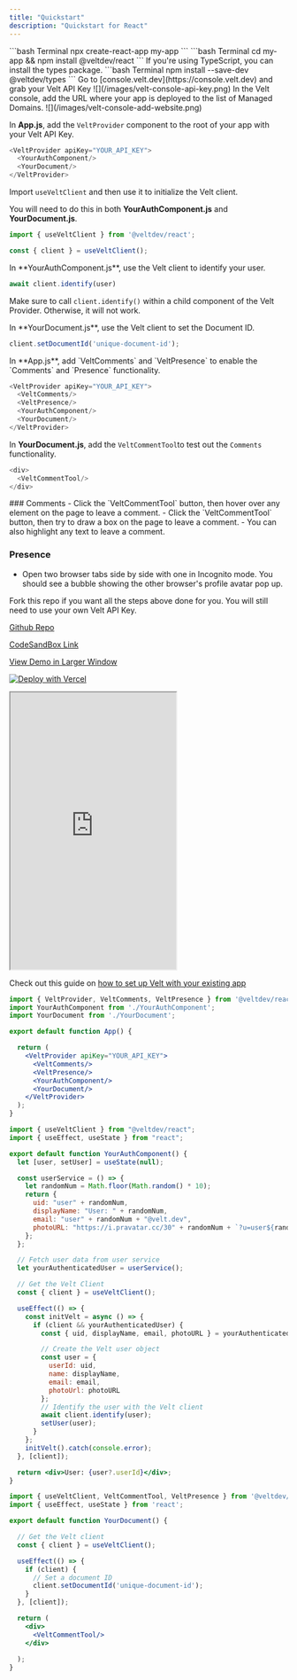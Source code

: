 ```yaml
---
title: "Quickstart"
description: "Quickstart for React"
---
```


<Steps titleSize="h2">
<Step title="Create a React app">
```bash Terminal
npx create-react-app my-app
```
</Step>

<Step title="Install the Velt React package onto your app">
```bash Terminal
cd my-app && npm install @veltdev/react
```
</Step>

<Step title="Install types (optional)">
If you're using TypeScript, you can install the types package.
```bash Terminal
npm install --save-dev @veltdev/types
```
</Step>

<Step title="Grab your Velt API Key">
Go to [console.velt.dev](https://console.velt.dev) and grab your Velt API Key

<Frame>
![](/images/velt-console-api-key.png)
</Frame>
    
</Step>


<Step title="Safelist your domain">
In the Velt console, add the URL where your app is deployed to the list of Managed Domains. 
<Frame>
![](/images/velt-console-add-website.png)
</Frame>
</Step>



<Step title="Configure the VeltProvider">

In **App.js**, add the `VeltProvider` component to the root of your app with your Velt API Key.

```js App.js
<VeltProvider apiKey="YOUR_API_KEY">
  <YourAuthComponent/>
  <YourDocument/>
</VeltProvider>
```
</Step>

<Step title="Initialize the Velt client">

Import `useVeltClient` and then use it to initialize the Velt client.

You will need to do this in both **YourAuthComponent.js** and **YourDocument.js**.

```js
import { useVeltClient } from '@veltdev/react';

const { client } = useVeltClient();
```

</Step>

<Step title="Identify your user">
In **YourAuthComponent.js**, use the Velt client to identify your user.


```js YourAuthComponent.js
await client.identify(user)
```

<Warning>Make sure to call `client.identify()` within a child component of the Velt Provider. Otherwise, it will not work.</Warning>
</Step>


  
<Step title="Set the Document ID">
In **YourDocument.js**, use the Velt client to set the Document ID.

```js YourDocument.js
client.setDocumentId('unique-document-id');
```
</Step>

<Step title="Add the VeltComments, VeltCommentTool and VeltPresence components">
In **App.js**, add `VeltComments` and `VeltPresence` to enable the `Comments` and `Presence` functionality.

```js App.js
<VeltProvider apiKey="YOUR_API_KEY">
  <VeltComments/>
  <VeltPresence/>
  <YourAuthComponent/>
  <YourDocument/>
</VeltProvider>
```

In **YourDocument.js**, add the `VeltCommentTool`to test out the `Comments` functionality.

```js YourDocument.js
<div>
  <VeltCommentTool/>
</div>
```
</Step>

<Step title="Test out the Presence and Comments functionality">
### Comments 
- Click the `VeltCommentTool` button, then hover over any element on the page to leave a comment.
- Click the `VeltCommentTool` button, then try to draw a box on the page to leave a comment.
- You can also highlight any text to leave a comment.

### Presence
 - Open two browser tabs side by side with one in Incognito mode. You should see a bubble showing the other browser's profile avatar pop up.
</Step>

<Step title="Need an example?">
Fork this repo if you want all the steps above done for you. You will still need to use your own Velt API Key.


[Github Repo](https://github.com/Snippyly-Docs/quickstart-demo)

[CodeSandBox Link](https://codesandbox.io/s/bold-frog-5y94gx?file=/src/App.js)

[View Demo in Larger Window](https://quickstart-demo-mocha.vercel.app/)

[![Deploy with Vercel](https://vercel.com/button)](https://vercel.com/new/clone?repository-url=https%3A%2F%2Fgithub.com%2FSnippyly-Docs%2Fquickstart-demo&demo-title=Velt%20Quickstart%20Demo&demo-description=Get%20started%20with%20Velt&demo-url=https%3A%2F%2Fgithub.com%2FSnippyly-Docs%2Fquickstart-demo)

<Frame>
<iframe 
    src="https://quickstart-demo-mocha.vercel.app/"
    class="w-full"
    scrolling="no"
    height="500px">
</iframe>
</Frame>
</Step>

<Step title="Need more details on how to integrate this into an existing app?">

Check out this guide on [how to set up Velt with your existing app](/get-started/setup/install)

</Step>

</Steps>


<RequestExample>

```jsx App.js
import { VeltProvider, VeltComments, VeltPresence } from '@veltdev/react';
import YourAuthComponent from './YourAuthComponent';
import YourDocument from './YourDocument';

export default function App() {

  return (
    <VeltProvider apiKey="YOUR_API_KEY">
      <VeltComments/>
      <VeltPresence/>
      <YourAuthComponent/>
      <YourDocument/>
    </VeltProvider>
  );
}
```

```jsx YourAuthComponent.js
import { useVeltClient } from "@veltdev/react";
import { useEffect, useState } from "react";

export default function YourAuthComponent() {
  let [user, setUser] = useState(null);

  const userService = () => {
    let randomNum = Math.floor(Math.random() * 10);
    return {
      uid: "user" + randomNum,
      displayName: "User: " + randomNum,
      email: "user" + randomNum + "@velt.dev",
      photoURL: "https://i.pravatar.cc/30" + randomNum + `?u=user${randomNum}@velt.dev`
    };
  };

  // Fetch user data from user service
  let yourAuthenticatedUser = userService();

  // Get the Velt Client
  const { client } = useVeltClient();

  useEffect(() => {
    const initVelt = async () => {
      if (client && yourAuthenticatedUser) {
        const { uid, displayName, email, photoURL } = yourAuthenticatedUser;

        // Create the Velt user object
        const user = {
          userId: uid,
          name: displayName,
          email: email,
          photoUrl: photoURL
        };
        // Identify the user with the Velt client
        await client.identify(user);
        setUser(user);
      }
    };
    initVelt().catch(console.error);
  }, [client]);

  return <div>User: {user?.userId}</div>;
}
```

```jsx YourDocument.js
import { useVeltClient, VeltCommentTool, VeltPresence } from '@veltdev/react';
import { useEffect, useState } from 'react';

export default function YourDocument() {

  // Get the Velt client
  const { client } = useVeltClient();

  useEffect(() => {
    if (client) {
      // Set a document ID
      client.setDocumentId('unique-document-id');
    }
  }, [client]);

  return (
    <div>
      <VeltCommentTool/>
    </div>
    
  );
}
```

</RequestExample>

